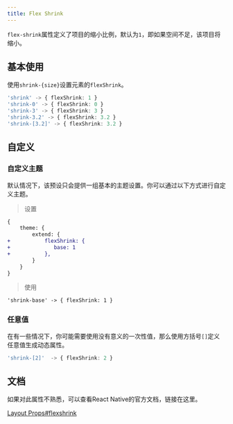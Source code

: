 ```yaml
---
title: Flex Shrink
---
```



`flex-shrink`属性定义了项目的缩小比例，默认为`1`，即如果空间不足，该项目将缩小。

## 基本使用

使用`shrink-{size}`设置元素的`flexShrink`。

```typescript
'shrink' -> { flexShrink: 1 }
'shrink-0' -> { flexShrink: 0 }
'shrink-3' -> { flexShrink: 3 }
'shrink-3.2' -> { flexShrink: 3.2 }
'shrink-[3.2]' -> { flexShrink: 3.2 }
```


## 自定义

### 自定义主题

默认情况下，该预设只会提供一组基本的主题设置。你可以通过以下方式进行自定义主题。

> 设置
```diff lang="typescript"
{
    theme: {
        extend: {
+           flexShrink: {
+              base: 1
+           },
        }
    }
}
```

> 使用
```diff lang="typescript"
'shrink-base' -> { flexShrink: 1 }
```

### 任意值

在有一些情况下，你可能需要使用没有意义的一次性值，那么使用方括号`[]`定义任意值生成动态属性。

```typescript
'shrink-[2]'  -> { flexShrink: 2 }
```

## 文档

如果对此属性不熟悉，可以查看React Native的官方文档，链接在这里。

[Layout Props#flexshrink](https://reactnative.dev/docs/layout-props#flexshrink)
